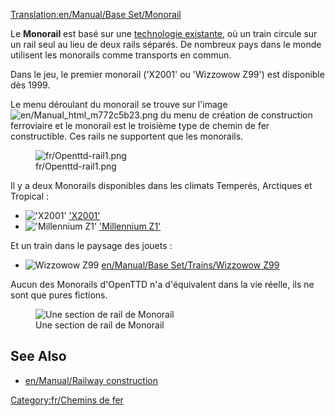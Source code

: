 [[Translation:en/Manual/Base Set/Monorail]]
{{fr/Type de chemin de fer}}

Le '''Monorail''' est basé sur une [https://www.wikipedia.org/wiki/monorail technologie existante], où un train circule sur un rail seul au lieu de deux rails séparés. De nombreux pays dans le monde utilisent les monorails comme transports en commun.

Dans le jeu, le premier monorail ('X2001' ou 'Wizzowow Z99') est disponible dès 1999.

Le menu déroulant du monorail se trouve sur l'image [[File:en/Manual html m772c5b23.png]] du menu de création de construction ferroviaire et le monorail est le troisième type de chemin de fer constructible. Ces rails ne supportent que les monorails.

[[File:fr/Openttd-rail1.png|none]]

Il y a deux Monorails disponibles dans les climats Temperés, Arctiques et Tropical :
*[[File:en/X2001.png|'X2001']] [[en/Manual/Base Set/Trains/X2001|'X2001']]
*[[File:en/Millenniumz1.png|'Millennium Z1']] [[en/Manual/Base Set/Trains/Millennium Z1|'Millennium Z1']]
Et un train dans le paysage des jouets :
*[[File:en/Wizzowowz99.png|Wizzowow Z99]] [[en/Manual/Base Set/Trains/Wizzowow Z99]]

Aucun des Monorails d'OpenTTD n'a d'équivalent dans la vie réelle, ils ne sont que pures fictions.

[[File:en/MonorialTemp.png|none|frame|Une section de rail de Monorail]]

==See Also==
*[[en/Manual/Railway construction]]

[[Category:fr/Chemins de fer]]